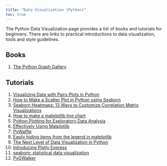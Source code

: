 ```yaml
---
title: "Data Visualization (Python)"
toc: true
---
```


The Python Data Visualization page provides a list of books and tutorials for beginners. There are links to practical introductions to data visualization, tools and style guidelines.

## Books

1)  [The Python Graph Gallery](https://www.python-graph-gallery.com/)

## Tutorials

1)  [Visualizing Data with Pairs Plots in Python](https://towardsdatascience.com/visualizing-data-with-pair-plots-in-python-f228cf529166)
2)  [How to Make a Scatter Plot in Python using Seaborn](https://www.marsja.se/how-to-make-a-scatter-plot-in-python-using-seaborn/)
3)  [Seaborn Heatmaps: 13 Ways to Customize Correlation Matrix Visualizations](https://heartbeat.comet.ml/seaborn-heatmaps-13-ways-to-customize-correlation-matrix-visualizations-f1c49c816f07)
4)  [How to make a matplotlib line chart](https://www.sharpsightlabs.com/blog/matplotlib-line-chart/)
5)  [Python Plotting for Exploratory Data Analysis](https://pythonplot.com/)
6)  [Effectively Using Matplotlib](https://pbpython.com/effective-matplotlib.html)
7)  [PyWaffle](https://github.com/gyli/PyWaffle)
8)  [Easily hiding items from the legend in matplotlib](https://blog.rtwilson.com/easily-hiding-items-from-the-legend-in-matplotlib/)
9)  [The Next Level of Data Visualization in Python](https://towardsdatascience.com/the-next-level-of-data-visualization-in-python-dd6e99039d5e)
10) [Introducing Plotly Express](https://medium.com/plotly/introducing-plotly-express-808df010143d)
11) [seaborn: statistical data visualization](http://seaborn.pydata.org/#seaborn-statistical-data-visualization)
12) [PyGWalker](https://github.com/Kanaries/pygwalker)
